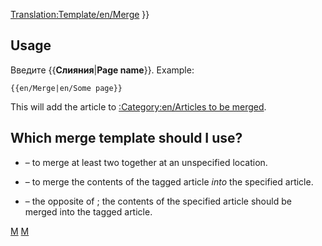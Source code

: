 <noinclude>[[Translation:Template/en/Merge]]</noinclude><noinclude>
</noinclude>
{{en/Ambox| type  = move
| image = en/Merge.png
| text  =  {{#IF: {{{1|}}} |It has been suggested that this article or section be <span class="plainlinks">[http://en.wikipedia.org/wiki/Wikipedia:Merging merged]</span> with<!--
--> ''[[:{{NAMESPACE}}:{{{1}}}|{{{1}}}]]''. ([[:{{NAMESPACE}} talk:{{{1}}}|Discuss]]) | Страница,имя было поставлено, исправить или удалить шаблон
}} }}<includeonly>{{{2|[[Category:en/Articles to be merged|{{PAGENAME}}]]}}}</includeonly><noinclude>

==Usage==
Введите <nowiki>{{</nowiki>'''Слияния'''|'''Page name'''<nowiki>}}</nowiki>. Example:
<pre>{{en/Merge|en/Some page}}</pre>
This will add the article to [[:Category:en/Articles to be merged]].

== Which merge template should I use? ==
* {{en/S|en/Merge}} &ndash; to merge at least two together at an unspecified location.
* {{en/S|en/Mergeto}} &ndash; to merge the contents of the tagged article ''into'' the specified article.
* {{en/S|en/Mergefrom}} &ndash; the opposite of {{en/S|en/Mergeto}}; the contents of the specified article should be merged into the tagged article.

[[Category:en/Templates|M]][[Category:en/Message boxes|M]]</noinclude>